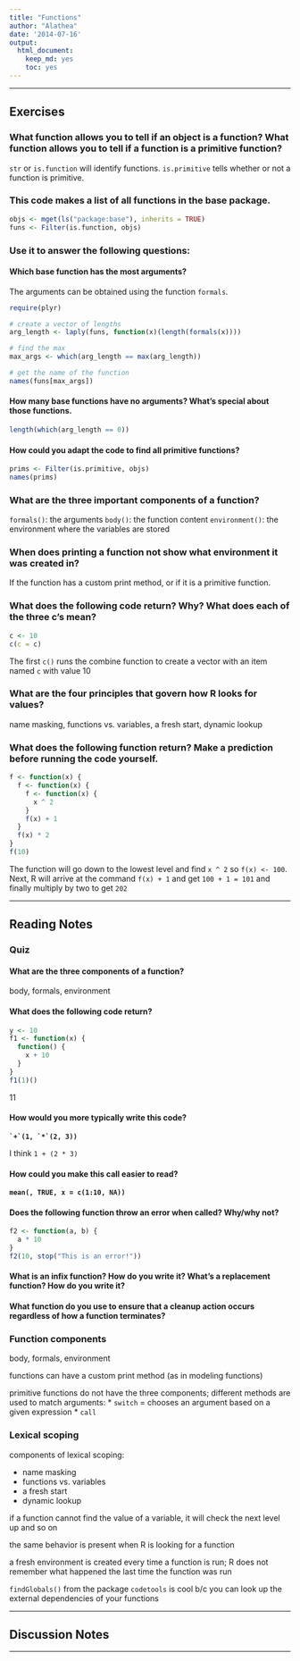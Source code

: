 ```yaml
---
title: "Functions"
author: "Alathea"
date: '2014-07-16'
output: 
  html_document:
    keep_md: yes
    toc: yes
---
```


***

## Exercises

### What function allows you to tell if an object is a function? What function allows you to tell if a function is a primitive function?

`str` or `is.function` will identify functions.  `is.primitive` tells whether or not a function is primitive.

### This code makes a list of all functions in the base package.

```r
objs <- mget(ls("package:base"), inherits = TRUE)
funs <- Filter(is.function, objs)
```

### Use it to answer the following questions:

#### Which base function has the most arguments?

The arguments can be obtained using the function `formals`.

```r
require(plyr)

# create a vector of lengths
arg_length <- laply(funs, function(x)(length(formals(x))))

# find the max
max_args <- which(arg_length == max(arg_length))

# get the name of the function
names(funs[max_args])
```

#### How many base functions have no arguments? What’s special about those functions.

```r
length(which(arg_length == 0))
```

#### How could you adapt the code to find all primitive functions?

```r
prims <- Filter(is.primitive, objs)
names(prims)
```

### What are the three important components of a function?

`formals()`: the arguments
`body()`: the function content
`environment()`: the environment where the variables are stored

### When does printing a function not show what environment it was created in?

If the function has a custom print method, or if it is a primitive function.

### What does the following code return? Why? What does each of the three c’s mean?

```r
c <- 10
c(c = c)
```

The first `c()` runs the combine function to create a vector with an item named `c` with value 10

### What are the four principles that govern how R looks for values?

name masking, functions vs. variables, a fresh start, dynamic lookup

### What does the following function return? Make a prediction before running the code yourself.

```r
f <- function(x) {
  f <- function(x) {
    f <- function(x) {
      x ^ 2
    }
    f(x) + 1
  }
  f(x) * 2
}
f(10)
```

The function will go down to the lowest level and find `x ^ 2` so `f(x) <- 100`. Next, R will arrive at the command `f(x) + 1` and get `100 + 1 = 101` and finally multiply by two to get `202`

***

## Reading Notes

### Quiz

#### What are the three components of a function?

body, formals, environment

#### What does the following code return?

```r
y <- 10
f1 <- function(x) {
  function() {
    x + 10
  }
}
f1(1)()
```

11

#### How would you more typically write this code?
**`` `+`(1, `*`(2, 3))``**

I think `1 + (2 * 3)`

#### How could you make this call easier to read?
**`mean(, TRUE, x = c(1:10, NA))`**



#### Does the following function throw an error when called?  Why/why not?
```r
f2 <- function(a, b) {
  a * 10
}
f2(10, stop("This is an error!"))
```



#### What is an infix function? How do you write it? What’s a replacement function? How do you write it?



#### What function do you use to ensure that a cleanup action occurs regardless of how a function terminates?


### Function components

body, formals, environment

functions can have a custom print method (as in modeling functions)

primitive functions do not have the three components; different methods are used to match arguments:
* `switch` = chooses an argument based on a given expression
* `call`

### Lexical scoping

components of lexical scoping:

* name masking
* functions vs. variables
* a fresh start
* dynamic lookup

if a function cannot find the value of a variable, it will check the next level up and so on

the same behavior is present when R is looking for a function

a fresh environment is created every time a function is run; R does not remember what happened the last time the function was run

`findGlobals()` from the package `codetools` is cool b/c you can look up the external dependencies of your functions




***

## Discussion Notes

***